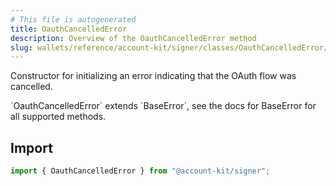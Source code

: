 ```yaml
---
# This file is autogenerated
title: OauthCancelledError
description: Overview of the OauthCancelledError method
slug: wallets/reference/account-kit/signer/classes/OauthCancelledError/constructor
---
```


Constructor for initializing an error indicating that the OAuth flow was
cancelled.

<Note>
  `OauthCancelledError` extends `BaseError`, see the docs for BaseError for all
  supported methods.
</Note>

## Import

```ts
import { OauthCancelledError } from "@account-kit/signer";
```
